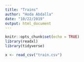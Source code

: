 ```yaml
---
title: "Trains"
author: "Hoda Abdalla"
date: "10/22/2019"
output: html_document
---
```


```r
knitr::opts_chunk$set(echo = TRUE)
library(readxl)
library(tidyverse)
```

```r
x <- read_csv("train.csv")
```


